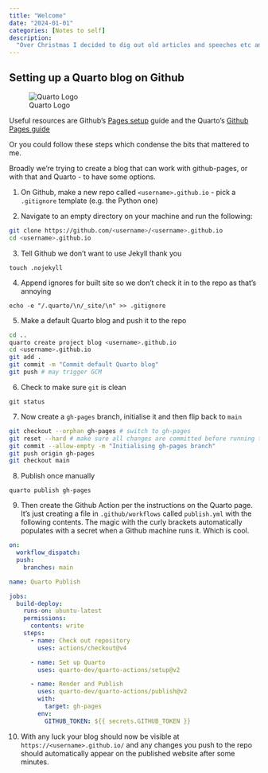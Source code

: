 ```yaml
---
title: "Welcome"
date: "2024-01-01"
categories: [Notes to self]
description:
  "Over Christmas I decided to dig out old articles and speeches etc and put them online. For fun, I did it in Quarto, with an automated CI/CD pipeline. Here's a dull description of how..."
--- 
```


## Setting up a Quarto blog on Github

![Quarto Logo](https://quarto.org/docs/blog/posts/2023-05-15-get-started/get-started-video-cover.png)

Useful resources are Github's [Pages setup](https://pages.github.com) guide and the Quarto's [Github Pages guide](https://quarto.org/docs/publishing/github-pages.html)

Or you could follow these steps which condense the bits that mattered to me.

Broadly we're trying to create a blog that can work with github-pages, or with that and Quarto - to have some options. 

@. On Github, make a new repo called `<username>.github.io` - pick a `.gitignore` template (e.g. the Python one)

@. Navigate to an empty directory on your machine and run the following:

```zsh
git clone https://github.com/<username>/<username>.github.io
cd <username>.github.io
```

@. Tell Github we don't want to use Jekyll thank you

`touch .nojekyll`

@. Append ignores for built site so we don't check it in to the repo as that's annoying

`echo -e "/.quarto/\n/_site/\n" >> .gitignore`

@. Make a default Quarto blog and push it to the repo

```zsh
cd ..
quarto create project blog <username>.github.io
cd <username>.github.io
git add .
git commit -m "Commit default Quarto blog"
git push # may trigger GCM
```

@. Check to make sure `git` is clean

`git status`

@. Now create a `gh-pages` branch, initialise it and then flip back to `main`

```zsh
git checkout --orphan gh-pages # switch to gh-pages
git reset --hard # make sure all changes are committed before running this!
git commit --allow-empty -m "Initialising gh-pages branch"
git push origin gh-pages
git checkout main
```

@. Publish once manually

`quarto publish gh-pages`

@. Then create the Github Action per the instructions on the Quarto page. It's just creating a file in `.github/workflows` called `publish.yml` with the following contents. The magic with the curly brackets automatically populates with a secret when a Github machine runs it. Which is cool. 


```yaml
on:
  workflow_dispatch:
  push:
    branches: main

name: Quarto Publish

jobs:
  build-deploy:
    runs-on: ubuntu-latest
    permissions:
      contents: write
    steps:
      - name: Check out repository
        uses: actions/checkout@v4

      - name: Set up Quarto
        uses: quarto-dev/quarto-actions/setup@v2

      - name: Render and Publish
        uses: quarto-dev/quarto-actions/publish@v2
        with:
          target: gh-pages
        env:
          GITHUB_TOKEN: ${{ secrets.GITHUB_TOKEN }}
```

@. With any luck your blog should now be visible at `https://<username>.github.io/` and any changes you push to the repo should automatically appear on the published website after some minutes. 
